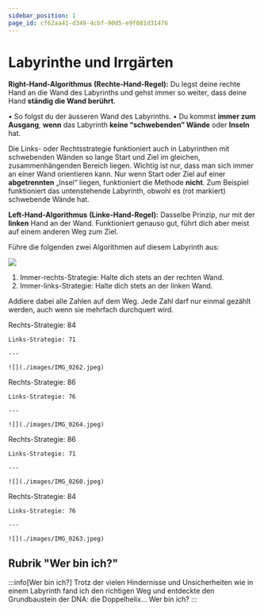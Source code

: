 ```yaml
---
sidebar_position: 1
page_id: cf62aa41-d349-4cbf-90d5-e9f081d31476
---
```



# Labyrinthe und Irrgärten

**Right-Hand-Algorithmus** **(Rechte-Hand-Regel):**
Du legst deine rechte Hand an die Wand des Labyrinths und gehst immer so weiter, dass deine Hand **ständig die Wand berührt**.

• So folgst du der äusseren Wand des Labyrinths.
• Du kommst **immer zum Ausgang**, **wenn** das Labyrinth **keine “schwebenden” Wände** oder **Inseln** hat.&#x20;

Die Links- oder Rechtsstrategie funktioniert auch in Labyrinthen mit schwebenden Wänden so lange Start und Ziel im gleichen, zusammenhängenden Bereich liegen. Wichtig ist nur, dass man sich immer an einer Wand orientieren kann. Nur wenn Start oder Ziel auf einer **abgetrennten** „Insel“ liegen, funktioniert die Methode **nicht**. Zum Beispiel funktioniert das untenstehende Labyrinth, obwohl es (rot markiert) schwebende Wände hat.

**Left-Hand-Algorithmus** **(Linke-Hand-Regel):**
Dasselbe Prinzip, nur mit der **linken** Hand an der Wand.
Funktioniert genauso gut, führt dich aber meist auf einem anderen Weg zum Ziel.

Führe die folgenden zwei Algorithmen auf diesem Labyrinth aus:

![](./images/IMG_0269.png)

1. Immer-rechts-Strategie: Halte dich stets an der rechten Wand.
2. Immer-links-Strategie: Halte dich stets an der linken Wand. &#x20;

Addiere dabei alle Zahlen auf dem Weg. Jede Zahl darf nur einmal gezählt werden, auch wenn sie mehrfach durchquert wird.

<AdventureOptions>
  <AdventureOption label="A" nextGuessIn={60}>
    Rechts-Strategie: 84

    Links-Strategie: 71

    ---

    ![](./images/IMG_0262.jpeg)
  </AdventureOption>

  <AdventureOption label="B" nextGuessIn={60}>
    Rechts-Strategie: 86

    Links-Strategie: 76

    ---

    ![](./images/IMG_0264.jpeg)
  </AdventureOption>

  <AdventureOption label="C" nextGuessIn={60}>
    Rechts-Strategie: 86

    Links-Strategie: 71

    ---

    ![](./images/IMG_0260.jpeg)
  </AdventureOption>

  <AdventureOption label="D" nextGuessIn={60}>
    Rechts-Strategie: 84

    Links-Strategie: 76

    ---

    ![](./images/IMG_0263.jpeg)
  </AdventureOption>
</AdventureOptions>

## Rubrik "Wer bin ich?"

:::info[Wer bin ich?]
Trotz der vielen Hindernisse und Unsicherheiten wie in einem Labyrinth fand ich den richtigen Weg und entdeckte den Grundbaustein der DNA: die Doppelhelix… Wer bin ich?
:::